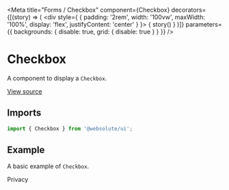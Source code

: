 
<Meta
  title="Forms / Checkbox"
  component={Checkbox}
  decorators={[(story) => (
    <div style={ { padding: '2rem', width: '100vw', maxWidth: '100%', display: 'flex', justifyContent: 'center' } }>
      { story() }
    </div>
  )]}
  parameters={{ backgrounds: { disable: true, grid: { disable: true } } }}
/>

# Checkbox

A component to display a `Checkbox`.

[View source](https://github.com/actarian/turbo-mono/tree/main/packages/ui/src/forms/checkbox)

## Imports

```js
import { Checkbox } from '@websolute/ui';
```

## Example

A basic example of `Checkbox`.

<Canvas>
  <Story name="default">
    <div style={{ padding: '4rem', fontSize: '2rem' }}>
      <Field>
        <Label><Checkbox name='privacy' id='privacy' /> Privacy</Label>
      </Field>
    </div>
  </Story>
</Canvas>
